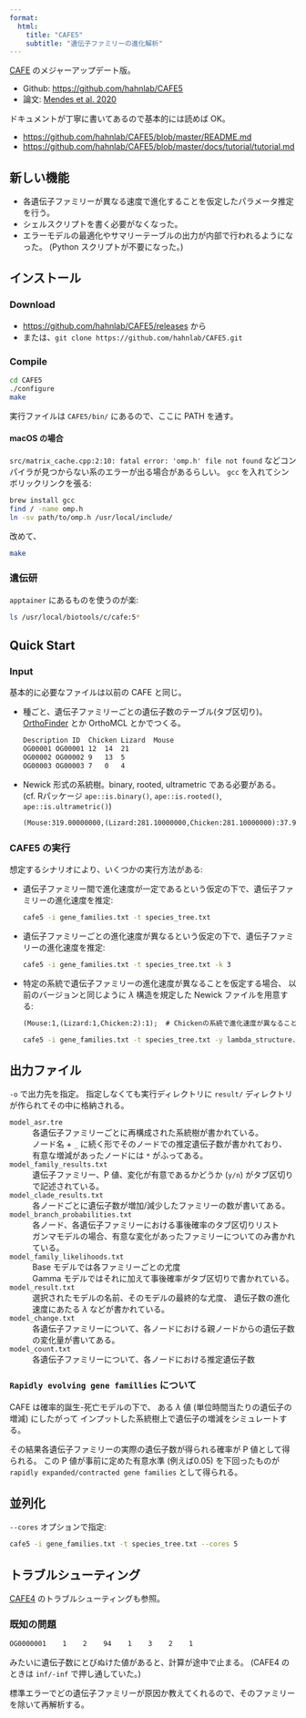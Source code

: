```yaml
---
format:
  html:
    title: "CAFE5"
    subtitle: "遺伝子ファミリーの進化解析"
---
```



[CAFE](./cafe.qmd) のメジャーアップデート版。

- Github: <https://github.com/hahnlab/CAFE5>
- 論文: [Mendes et al. 2020](https://doi.org/10.1093/bioinformatics/btaa1022)

ドキュメントが丁寧に書いてあるので基本的には読めば OK。

- <https://github.com/hahnlab/CAFE5/blob/master/README.md>
- <https://github.com/hahnlab/CAFE5/blob/master/docs/tutorial/tutorial.md>


## 新しい機能

- 各遺伝子ファミリーが異なる速度で進化することを仮定したパラメータ推定を行う。
- シェルスクリプトを書く必要がなくなった。
- エラーモデルの最適化やサマリーテーブルの出力が内部で行われるようになった。
  (Python スクリプトが不要になった。)

## インストール

### Download

- <https://github.com/hahnlab/CAFE5/releases> から
- または、`git clone https://github.com/hahnlab/CAFE5.git`

### Compile

```sh
cd CAFE5
./configure
make
```

実行ファイルは `CAFE5/bin/` にあるので、ここに PATH を通す。

#### macOS の場合

`src/matrix_cache.cpp:2:10: fatal error: 'omp.h' file not found`
などコンパイラが見つからない系のエラーが出る場合があるらしい。
`gcc` を入れてシンボリックリンクを張る:

```sh
brew install gcc
find / -name omp.h
ln -sv path/to/omp.h /usr/local/include/
```

改めて、

```sh
make
```

### 遺伝研

`apptainer` にあるものを使うのが楽:

```sh
ls /usr/local/biotools/c/cafe:5*
```


## Quick Start

### Input

基本的に必要なファイルは以前の CAFE と同じ。

- 種ごと、遺伝子ファミリーごとの遺伝子数のテーブル(タブ区切り)。
  [OrthoFinder](./orthofinder.qmd) とか OrthoMCL とかでつくる。

	```.txt
	Description	ID	Chicken	Lizard	Mouse
	OG00001	OG00001	12	14	21
	OG00002	OG00002	9	13	5
	OG00003	OG00003	7	0	4
	```

- Newick 形式の系統樹。binary, rooted, ultrametric である必要がある。
  (cf. Rパッケージ `ape::is.binary()`, `ape::is.rooted()`, `ape::is.ultrametric()`)

   ```.txt
   (Mouse:319.00000000,(Lizard:281.10000000,Chicken:281.10000000):37.90000000);
   ```

### CAFE5 の実行

想定するシナリオにより、いくつかの実行方法がある:

- 遺伝子ファミリー間で進化速度が一定であるという仮定の下で、遺伝子ファミリーの進化速度を推定:

	```sh
	cafe5 -i gene_families.txt -t species_tree.txt
	```

- 遺伝子ファミリーごとの進化速度が異なるという仮定の下で、遺伝子ファミリーの進化速度を推定:

	```sh
	cafe5 -i gene_families.txt -t species_tree.txt -k 3
	```

- 特定の系統で遺伝子ファミリーの進化速度が異なることを仮定する場合、
  以前のバージョンと同じように $\lambda$ 構造を規定した Newick ファイルを用意する:

	```.txt
	(Mouse:1,(Lizard:1,Chicken:2):1);  # Chickenの系統で進化速度が異なることを仮定。
	```

	```sh
	cafe5 -i gene_families.txt -t species_tree.txt -y lambda_structure.txt
	```


## 出力ファイル

`-o` で出力先を指定。
指定しなくても実行ディレクトリに `result/` ディレクトリが作られてその中に格納される。

`model_asr.tre`
:	各遺伝子ファミリーごとに再構成された系統樹が書かれている。
:	ノード名 + `_` に続く形でそのノードでの推定遺伝子数が書かれており、
  有意な増減があったノードには `*` がふってある。

`model_family_results.txt`
:	遺伝子ファミリー、P 値、変化が有意であるかどうか (`y/n`) がタブ区切りで記述されている。

`model_clade_results.txt`
:	各ノードごとに遺伝子数が増加/減少したファミリーの数が書いてある。

`model_branch_probabilities.txt`
:	各ノード、各遺伝子ファミリーにおける事後確率のタブ区切りリスト
:	ガンマモデルの場合、有意な変化があったファミリーについてのみ書かれている。

`model_family_likelihoods.txt`
:	Base モデルでは各ファミリーごとの尤度
:	Gamma モデルではそれに加えて事後確率がタブ区切りで書かれている。

`model_result.txt`
:	選択されたモデルの名前、そのモデルの最終的な尤度、
  遺伝子数の進化速度にあたる $\lambda$ などが書かれている。

`model_change.txt`
:	各遺伝子ファミリーについて、各ノードにおける親ノードからの遺伝子数の変化量が書いてある。

`model_count.txt`
:	各遺伝子ファミリーについて、各ノードにおける推定遺伝子数


### `Rapidly evolving gene famillies` について

CAFE は確率的誕生-死亡モデルの下で、
ある $\lambda$ 値 (単位時間当たりの遺伝子の増減) にしたがって
インプットした系統樹上で遺伝子の増減をシミュレートする。

その結果各遺伝子ファミリーの実際の遺伝子数が得られる確率が P 値として得られる。
この P 値が事前に定めた有意水準 (例えば0.05) を下回ったものが
`rapidly expanded/contracted gene families` として得られる。


## 並列化

`--cores` オプションで指定:

```sh
cafe5 -i gene_families.txt -t species_tree.txt --cores 5
```


## トラブルシューティング

[CAFE4](./cafe.qmd) のトラブルシューティングも参照。

### 既知の問題

```txt
OG0000001    1    2    94    1    3    2    1
```

みたいに遺伝子数にとびぬけた値があると、計算が途中で止まる。
(CAFE4 のときは `inf/-inf` で押し通していた。)

標準エラーでどの遺伝子ファミリーが原因か教えてくれるので、そのファミリーを除いて再解析する。
